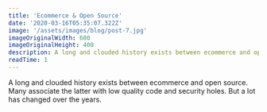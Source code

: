 ```yaml
---
title: 'Ecommerce & Open Source'
date: '2020-03-16T05:35:07.322Z'
image: '/assets/images/blog/post-7.jpg'
imageOriginalWidth: 600
imageOriginalHeight: 400
description: A long and clouded history exists between ecommerce and open source. Many associate the latter with low quality code and security holes. But a lot has changed over the years.
readTime: 1
---
```


A long and clouded history exists between ecommerce and open source. Many associate the latter with low quality code and security holes. But a lot has changed over the years.

